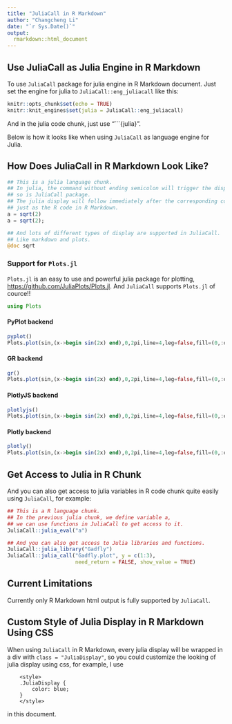 ```yaml
---
title: "JuliaCall in R Markdown"
author: "Changcheng Li"
date: "`r Sys.Date()`"
output: 
  rmarkdown::html_document
---
```


<style>
.JuliaDisplay {
    color: blue;
}
</style>

## Use JuliaCall as Julia Engine in R Markdown

To use `JuliaCall` package for julia engine in R Markdown document.
Just set the engine for julia to `JuliaCall::eng_juliacall` like this:

```r
knitr::opts_chunk$set(echo = TRUE)
knitr::knit_engines$set(julia = JuliaCall::eng_juliacall)
```

And in the julia code chunk, just use 
"```{julia}".

Below is how it looks like when using `JuliaCall`
as language engine for Julia. 

## How Does JuliaCall in R Markdown Look Like?

```julia
## This is a julia language chunk.
## In julia, the command without ending semicolon will trigger the display
## so is JuliaCall package. 
## The julia display will follow immediately after the corresponding command
## just as the R code in R Markdown.
a = sqrt(2)
a = sqrt(2);

## And lots of different types of display are supported in JuliaCall.
## Like markdown and plots.
@doc sqrt
```

### Support for `Plots.jl` {.tabset}

`Plots.jl` is an easy to use and powerful julia package for plotting,
<https://github.com/JuliaPlots/Plots.jl>.
And `JuliaCall` supports `Plots.jl` of cource!!

```julia
using Plots
```

#### PyPlot backend

```julia
pyplot()
Plots.plot(sin,(x->begin sin(2x) end),0,2pi,line=4,leg=false,fill=(0,:orange))
```

#### GR backend

```julia
gr()
Plots.plot(sin,(x->begin sin(2x) end),0,2pi,line=4,leg=false,fill=(0,:orange))
```

#### PlotlyJS backend

```julia
plotlyjs()
Plots.plot(sin,(x->begin sin(2x) end),0,2pi,line=4,leg=false,fill=(0,:orange))
```

#### Plotly backend

```julia
plotly()
Plots.plot(sin,(x->begin sin(2x) end),0,2pi,line=4,leg=false,fill=(0,:orange))
```

## Get Access to Julia in R Chunk

And you can also get access to julia variables in R code chunk quite easily
using `JuliaCall`, for example:
```r
## This is a R language chunk.
## In the previous julia chunk, we define variable a, 
## we can use functions in JuliaCall to get access to it.
JuliaCall::julia_eval("a")

## And you can also get access to Julia libraries and functions.
JuliaCall::julia_library("Gadfly")
JuliaCall::julia_call("Gadfly.plot", y = c(1:3), 
                      need_return = FALSE, show_value = TRUE)
```


## Current Limitations

Currently only R Markdown html output is fully supported by
`JuliaCall`.

## Custom Style of Julia Display in R Markdown Using CSS

When using `JuliaCall` in R Markdown,
every julia display will be wrapped in 
a div with `class = "JuliaDisplay"`,
so you could customize the looking of julia display using css,
for example, I use

```
    <style>
    .JuliaDisplay {
        color: blue;
    }
    </style>
```

in this document.
